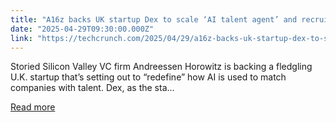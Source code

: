 ```yaml
---
title: "A16z backs UK startup Dex to scale ‘AI talent agent’ and recruitment matchmaker"
date: "2025-04-29T09:30:00.000Z"
link: "https://techcrunch.com/2025/04/29/a16z-backs-uk-startup-dex-to-scale-ai-talent-agent-and-recruitment-matchmaker/"
---
```


Storied Silicon Valley VC firm Andreessen Horowitz is backing a fledgling U.K. startup that&#8217;s setting out to &#8220;redefine&#8221; how AI is used to match companies with talent. Dex, as the sta...

[Read more](https://techcrunch.com/2025/04/29/a16z-backs-uk-startup-dex-to-scale-ai-talent-agent-and-recruitment-matchmaker/)
